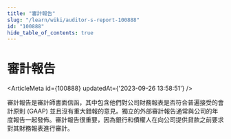 ```yaml
---
title: "審計報告"
slug: "/learn/wiki/auditor-s-report-100888"
id: "100888"
hide_table_of_contents: true
---
```



# 審計報告

<ArticleMeta id={100888} updatedAt={'2023-09-26 13:58:51'} />
<div className='border-solid border-b border-t-0 my-4 border-[var(--ifm-color-gray-300)]' />

審計報告是審計師書面信函，其中包含他們對公司財務報表是否符合普遍接受的會計原則 (GAAP) 並且沒有重大錯報的意見。獨立的外部審計報告通常與公司的年度報告一起發佈。審計報告很重要，因為銀行和債權人在向公司提供貸款之前要求對其財務報表進行審計。
